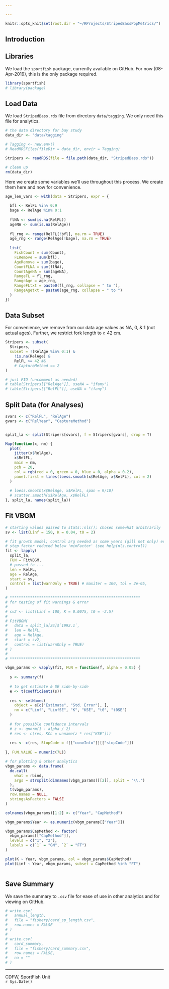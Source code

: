 ```yaml
---

---
```


```r

knitr::opts_knit$set(root.dir = "~/RProjects/StripedBassPopMetrics/")

```

## Introduction



## Libraries

We load the `sportfish` package, currently available on GitHub. For now (08-Apr-2019), this is the only package required.

```r

library(sportfish)
# library(package)

```

## Load Data

We load `StripedBass.rds` file from directory `data/tagging`. We only need this file for analytics.

```r

# the data directory for bay study
data_dir <- "data/tagging"

# Tagging <- new.env()
# ReadRDSFiles(fileDir = data_dir, envir = Tagging)

Stripers <- readRDS(file = file.path(data_dir, "StripedBass.rds"))

# clean up
rm(data_dir)

```

Here we create some variables we'll use throughout this process. We create them here and now for convenience.

```r

age_len_vars <- with(data = Stripers, expr = {
  
  bfl <- RelFL %in% 0:9
  bage <- RelAge %in% 0:1
  
  flNA <- sum(is.na(RelFL))
  ageNA <- sum(is.na(RelAge))
  
  fl_rng <- range(RelFL[!bfl], na.rm = TRUE)
  age_rng <- range(RelAge[!bage], na.rm = TRUE)
  
  list(
    FishCount = sum(Count),
    FLRemove = sum(bfl),
    AgeRemove = sum(bage),
    CountFLNA = sum(flNA),
    CountAgeNA = sum(ageNA),
    RangeFL = fl_rng,
    RangeAge = age_rng,
    RangeFLtxt = paste0(fl_rng, collapse = " to "),
    RangeAgetxt = paste0(age_rng, collapse = " to ")
  )
})

```


## Data Subset

For convenience, we remove from our data age values as NA, 0, & 1 (not actual ages). Further, we restrict fork length to &ge; 42 cm.

```r

Stripers <- subset(
  Stripers,
  subset = !(RelAge %in% 0:1) &
    !is.na(RelAge) &
    RelFL >= 42 #&
    # CaptureMethod == 2
)

# just FIO (uncomment as needed)
# table(Stripers[["RelAge"]], useNA = "ifany")
# table(Stripers[["RelFL"]], useNA = "ifany")

```

## Split Data (for Analyses)

```r

svars <- c("RelFL", "RelAge")
gvars <- c("RelYear", "CaptureMethod")


split_la <- split(Stripers[svars], f = Stripers[gvars], drop = T)


```

```r

Map(function(x, nm) {
  plot(
    jitter(x$RelAge),
    x$RelFL,
    main = nm,
    pch = 20,
    col = rgb(red = 0, green = 0, blue = 0, alpha = 0.2),
    panel.first = lines(loess.smooth(x$RelAge, x$RelFL), col = 2)
  )
  
  # loess.smooth(x$RelAge, x$RelFL, span = 9/10)
  # scatter.smooth(x$RelAge, x$RelFL)
}, split_la, names(split_la))

```

## Fit VBGM

```r

# starting values passed to stats::nls(); chosen somewhat arbitrarily
sv <- list(Linf = 150, K = 0.04, t0 = 2)

# fit growth model; control arg needed as some years (gill net only) error on
# step factor reduced below 'minFactor' (see help(nls.control))
fit <- lapply(
  split_la,
  FUN = FitVBGM,
  # passed to ...
  len = RelFL,
  age = RelAge,
  start = sv,
  control = list(warnOnly = TRUE) # maxiter = 100, tol = 2e-05,
)

# **********************************************************
# for testing of fit warnings & error
# 
# sv2 <- list(Linf = 100, K = 0.0075, t0 = -2.5)
# 
# FitVBGM(
#   data = split_la[24]$`1992.1`,
#   len = RelFL,
#   age = RelAge,
#   start = sv2,
#   control = list(warnOnly = TRUE)
# )
# 
# **********************************************************

```


```r

vbgm_params <- vapply(fit, FUN = function(f, alpha = 0.05) {
  
  s <- summary(f)
  
  # to get estimate & SE side-by-side
  e <- t(coefficients(s))
  
  res <- setNames(
    object = e[c("Estimate", "Std. Error"), ],
    nm = c("Linf", "LinfSE", "K", "KSE", "t0", "t0SE")
  )
  
  # for possible confidence intervals
  # z <- qnorm(1 - alpha / 2)
  # res <- c(res, KCL = unname(z * res["KSE"]))
  
  res <- c(res, StopCode = f[["convInfo"]][["stopCode"]])
  
}, FUN.VALUE = numeric(7L))

# for plotting & other analytics
vbgm_params <- data.frame(
  do.call(
    what = rbind,
    args = strsplit(dimnames(vbgm_params)[[2]], split = "\\.")
  ),
  t(vbgm_params),
  row.names = NULL,
  stringsAsFactors = FALSE
)

colnames(vbgm_params)[1:2] <- c("Year", "CapMethod")

vbgm_params$Year <- as.numeric(vbgm_params[["Year"]])

vbgm_params$CapMethod <- factor(
  vbgm_params[["CapMethod"]],
  levels = c("1", "2"),
  labels = c(`1` = "GN", `2` = "FT")
)

```

```r

plot(K ~ Year, vbgm_params, col = vbgm_params$CapMethod)
plot(Linf ~ Year, vbgm_params, subset = CapMethod %in% "FT")



```



## Save Summary

We save the summary to `.csv` file for ease of use in other analytics and for viewing on GitHub.

```r

# write.csv(
#   annual_length,
#   file = "fishery/card_sp_length.csv",
#   row.names = FALSE
# )
# 
# write.csv(
#   card_summary,
#   file = "fishery/card_summary.csv",
#   row.names = FALSE,
#   na = ""
# )

```

---

CDFW, SportFish Unit    
`r Sys.Date()`
